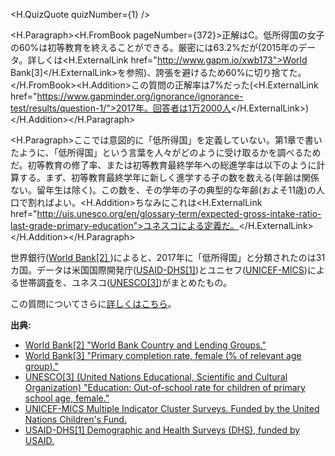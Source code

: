 
<H.QuizQuote quizNumber={1} />

<H.Paragraph><H.FromBook pageNumber={372}>正解はC。低所得国の女子の60%は初等教育を終えることができる。厳密には63.2%だが(2015年のデータ。詳しくは<H.ExternalLink href="http://www.gapm.io/xwb173">World Bank[3]</H.ExternalLink>を参照)、誇張を避けるため60%に切り捨てた。</H.FromBook><H.Addition>この質問の正解率は7%だった(<H.ExternalLink href="https://www.gapminder.org/ignorance/ignorance-test/results/question-1/">2017年。回答者は1万2000人</H.ExternalLink>)</H.Addition></H.Paragraph>

<H.Paragraph>ここでは意図的に「低所得国」を定義していない。第1章で書いたように、「低所得国」という言葉を人々がどのように受け取るかを調べるためだ。初等教育の修了率、または初等教育最終学年への総進学率は以下のように計算する。まず、初等教育最終学年に新しく進学する子の数を数える(年齢は関係ない。留年生は除く)。この数を、その学年の子の典型的な年齢(およそ11歳)の人口で割ればよい。<H.Addition>ちなみにこれは<H.ExternalLink href="http://uis.unesco.org/en/glossary-term/expected-gross-intake-ratio-last-grade-primary-education">ユネスコによる定義だ。</H.ExternalLink></H.Addition></H.Paragraph>

世界銀行([World Bank[2] ](http://gapm.io/xwb172))によると、2017年に「低所得国」と分類されたのは31カ国。データは米国国際開発庁([USAID-DHS[1]](https://dhsprogram.com/))とユニセフ([UNICEF-MICS](http://mics.unicef.org/))による世帯調査を、ユネスコ([UNESCO[3]](http://gapm.io/xuisoutsf))がまとめたもの。

この質問についてさらに[詳しくはこちら](http://gapm.io/q1)。

**出典:**

- [World Bank[2] "World Bank Country and Lending Groups."](http://www.gapm.io/xwb172)
- [World Bank[3] "Primary completion rate, female (% of relevant age group)."](http://www.gapm.io/xwb173)
- [UNESCO[3] (United Nations Educational, Scientific and Cultural Organization) "Education: Out-of-school rate for children of primary school age, female."](http://www.gapm.io/xuisoutsf)
- [UNICEF-MICS Multiple Indicator Cluster Surveys. Funded by the United Nations Children's Fund.](http://www.mics.unicef.org/)
- [USAID-DHS[1] Demographic and Health Surveys (DHS), funded by USAID.](http://www.dhsprogram.com/)
